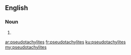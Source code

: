 ==English==

===Noun===
{{head|en|plural}}

# {{plural of|pseudotachylite|lang=en|nocat=1}}

[[ar:pseudotachylites]]
[[fr:pseudotachylites]]
[[ku:pseudotachylites]]
[[my:pseudotachylites]]